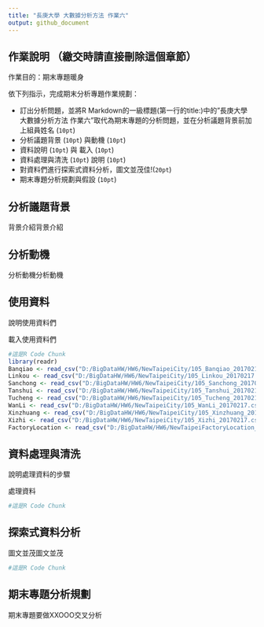```yaml
---
title: "長庚大學 大數據分析方法 作業六"
output: github_document
---
```



## 作業說明 （繳交時請直接刪除這個章節）

作業目的：期末專題暖身

依下列指示，完成期末分析專題作業規劃：

- 訂出分析問題，並將R Markdown的一級標題(第一行的title:)中的"長庚大學 大數據分析方法 作業六"取代為期末專題的分析問題，並在分析議題背景前加上組員姓名 (`10pt`)
- 分析議題背景 (`10pt`) 與動機 (`10pt`)
- 資料說明 (`10pt`) 與 載入 (`10pt`)
- 資料處理與清洗 (`10pt`) 說明 (`10pt`)
- 對資料們進行探索式資料分析，圖文並茂佳!(`20pt`)
- 期末專題分析規劃與假設 (`10pt`)

## 分析議題背景
背景介紹背景介紹

## 分析動機
分析動機分析動機

## 使用資料
說明使用資料們

載入使用資料們
```r
#這是R Code Chunk
library(readr)
Banqiao <- read_csv("D:/BigDataHW/HW6/NewTaipeiCity/105_Banqiao_20170217.csv")
Linkou <- read_csv("D:/BigDataHW/HW6/NewTaipeiCity/105_Linkou_20170217.csv")
Sanchong <- read_csv("D:/BigDataHW/HW6/NewTaipeiCity/105_Sanchong_20170217.csv")
Tanshui <- read_csv("D:/BigDataHW/HW6/NewTaipeiCity/105_Tanshui_20170217.csv")
Tucheng <- read_csv("D:/BigDataHW/HW6/NewTaipeiCity/105_Tucheng_20170217.csv")
WanLi <- read_csv("D:/BigDataHW/HW6/NewTaipeiCity/105_WanLi_20170217.csv")
Xinzhuang <- read_csv("D:/BigDataHW/HW6/NewTaipeiCity/105_Xinzhuang_20170217.csv")
Xizhi <- read_csv("D:/BigDataHW/HW6/NewTaipeiCity/105_Xizhi_20170217.csv")
FactoryLocation <- read_csv("D:/BigDataHW/HW6/NewTaipeiFactoryLocation_0002336861720153000188.csv")
```

## 資料處理與清洗
說明處理資料的步驟

處理資料
```r
#這是R Code Chunk
```

## 探索式資料分析
圖文並茂圖文並茂
```r
#這是R Code Chunk
```

## 期末專題分析規劃
期末專題要做XXOOO交叉分析
